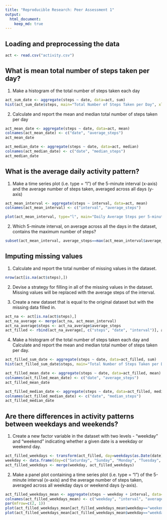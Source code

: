 ```yaml
---
title: "Reproducible Research: Peer Assessment 1"
output: 
  html_document:
    keep_md: true
---
```



## Loading and preprocessing the data

```r
act <- read.csv("activity.csv")
```


## What is mean total number of steps taken per day?
1. Make a histogram of the total number of steps taken each day
```r
act_sum_date <- aggregate(steps ~ date, data=act, sum)
hist(act_sum_date$steps, main="Total Number of Steps Taken per Day", xlab="Number of Steps")
```

2. Calculate and report the mean and median total number of steps taken
per day
```r
act_mean_date <- aggregate(steps ~ date, data=act, mean)
colnames(act_mean_date) <- c("date", "average_steps")
act_mean_date
```

```r
act_median_date <- aggregate(steps ~ date, data=act, median)
colnames(act_median_date) <- c("date", "median_steps")
act_median_date
```

## What is the average daily activity pattern?
1. Make a time series plot (i.e. type = "l") of the 5-minute interval (x-axis)
and the average number of steps taken, averaged across all days (y-axis)
```r
act_mean_interval <- aggregate(steps ~ interval, data=act, mean)
colnames(act_mean_interval) <- c("interval", "average_steps")

plot(act_mean_interval, type="l", main="Daily Average Steps per 5-minutes Interval")
```

2. Which 5-minute interval, on average across all the days in the dataset,
contains the maximum number of steps?
```r
subset(act_mean_interval, average_steps==max(act_mean_interval$average_steps))

```


## Imputing missing values

1. Calculate and report the total number of missing values in the dataset.
```r
nrow(act[is.na(act$steps),])
```

2. Devise a strategy for filling in all of the missing values in the dataset.  
    Missing values will be replaced with the average steps of the interval.

3. Create a new dataset that is equal to the original dataset but with the
missing data filled in.
```r
act_na <- act[is.na(act$steps),]
act_na_average <- merge(act_na, act_mean_interval)
act_na_average$steps <- act_na_average$average_steps
act_filled <- rbind(act_na_average[, c("steps", "date", "interval")], act[!is.na(act$steps), ])
```

4. Make a histogram of the total number of steps taken each day and Calculate
and report the mean and median total number of steps taken per day.
```r
act_filled_sum_date <- aggregate(steps ~ date, data=act_filled, sum)
hist(act_filled_sum_date$steps, main="Total Number of Steps Taken per Day with Missing value Replaced", xlab="Number of Steps")
```

```r
act_filled_mean_date <- aggregate(steps ~ date, data=act_filled, mean)
colnames(act_filled_mean_date) <- c("date", "average_steps")
act_filled_mean_date
```

```r
act_filled_median_date <- aggregate(steps ~ date, data=act_filled, median)
colnames(act_filled_median_date) <- c("date", "median_steps")
act_filled_median_date
```


## Are there differences in activity patterns between weekdays and weekends?
1. Create a new factor variable in the dataset with two levels - "weekday"
and "weekend" indicating whether a given date is a weekday or weekend
day.
```r
act_filled_weekdays <- transform(act_filled, day=weekdays(as.Date(date)))
weekday <- data.frame(day=c("Saturday", "Sunday", "Monday", "Tuesday", "Wednesday", "Thursday", "Friday"), weekday=c(rep("weekend", 2), rep("weekday", 5)))
act_filled_weekdays <- merge(weekday, act_filled_weekdays)

```
2. Make a panel plot containing a time series plot (i.e. type = "l") of the
5-minute interval (x-axis) and the average number of steps taken, averaged
across all weekday days or weekend days (y-axis).
```r
act_filled_weekdays_mean <- aggregate(steps ~ weekday + interval, data=act_filled_weekdays, mean)
colnames(act_filled_weekdays_mean) <- c("weekday", "interval", "average_steps")
par(mfrow=c(2, 1))
plot(act_filled_weekdays_mean[act_filled_weekdays_mean$weekday=="weekend", c("interval", "average_steps")], type="l", main="Daily Average Steps per 5-minutes Interval during Weekends")
plot(act_filled_weekdays_mean[act_filled_weekdays_mean$weekday=="weekday", c("interval", "average_steps")], type="l", main="Daily Average Steps per 5-minutes Interval during Weekdays")

```

